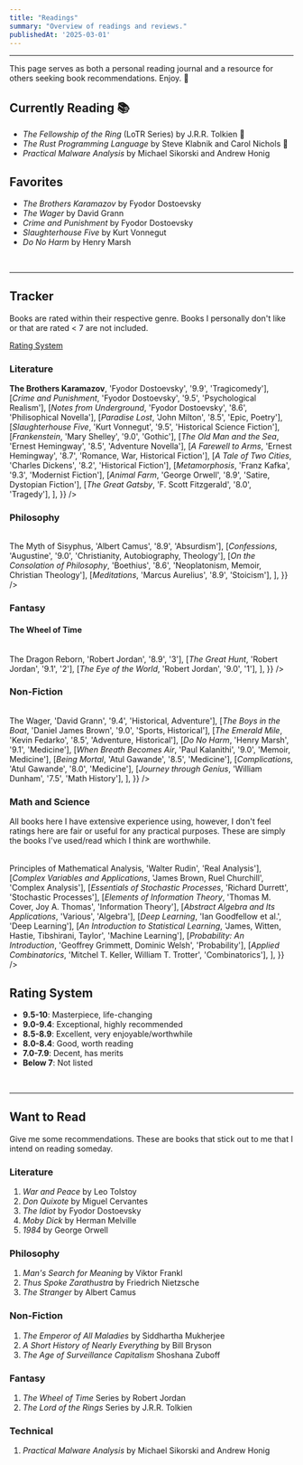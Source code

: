 ```yaml
---
title: "Readings"
summary: "Overview of readings and reviews."
publishedAt: '2025-03-01'
---
```


---

This page serves as both a personal reading journal and a resource for others seeking book recommendations. Enjoy. :clap:

## Currently Reading :books:

- _The Fellowship of the Ring_ (LoTR Series) by J.R.R. Tolkien :fallen_leaf:
- _The Rust Programming Language_ by Steve Klabnik and Carol Nichols :crab:
- _Practical Malware Analysis_ by Michael Sikorski and Andrew Honig

## Favorites

- _The Brothers Karamazov_ by Fyodor Dostoevsky
- _The Wager_ by David Grann
- _Crime and Punishment_ by Fyodor Dostoevsky
- _Slaughterhouse Five_ by Kurt Vonnegut
- _Do No Harm_ by Henry Marsh

<br/>

---

## Tracker

Books are rated within their respective genre. Books I personally don't like or that are rated < 7 are not included.

[Rating System](#rating-system)

### Literature

<Table
  data={{
    headers: ['Book', 'Author', 'Rating', 'Sub-Genres'],
    rows: [
      [<em><strong>The Brothers Karamazov</strong></em>, 'Fyodor Dostoevsky', '9.9', 'Tragicomedy'],
      [<em>Crime and Punishment</em>, 'Fyodor Dostoevsky', '9.5', 'Psychological Realism'],
      [<em>Notes from Underground</em>, 'Fyodor Dostoevsky', '8.6', 'Philisophical Novella'],
      [<em>Paradise Lost</em>, 'John Milton', '8.5', 'Epic, Poetry'],
      [<em>Slaughterhouse Five</em>, 'Kurt Vonnegut', '9.5', 'Historical Science Fiction'],
      [<em>Frankenstein</em>, 'Mary Shelley', '9.0', 'Gothic'],
      [<em>The Old Man and the Sea</em>, 'Ernest Hemingway', '8.5', 'Adventure Novella'],
      [<em>A Farewell to Arms</em>, 'Ernest Hemingway', '8.7', 'Romance, War, Historical Fiction'],
      [<em>A Tale of Two Cities</em>, 'Charles Dickens', '8.2', 'Historical Fiction'],
      [<em>Metamorphosis</em>, 'Franz Kafka', '9.3', 'Modernist Fiction'],
      [<em>Animal Farm</em>, 'George Orwell', '8.9', 'Satire, Dystopian Fiction'],
      [<em>The Great Gatsby</em>, 'F. Scott Fitzgerald', '8.0', 'Tragedy'],
    ],
  }}
/>

### Philosophy

<Table
  data={{
    headers: ['Book', 'Author', 'Rating', 'Sub-Genres'],
    rows: [
      [<em>The Myth of Sisyphus</em>, 'Albert Camus', '8.9', 'Absurdism'],
      [<em>Confessions</em>, 'Augustine', '9.0', 'Christianity, Autobiography, Theology'],
      [<em>On the Consolation of Philosophy</em>, 'Boethius', '8.6', 'Neoplatonism, Memoir, Christian Theology'],
      [<em>Meditations</em>, 'Marcus Aurelius', '8.9', 'Stoicism'],
    ],
  }}
/>

### Fantasy

#### The Wheel of Time

<Table
  data={{
    headers: ['Book', 'Author', 'Rating', 'Book Number'],
    rows: [
      [<em>The Dragon Reborn</em>, 'Robert Jordan', '8.9', '3'],
      [<em>The Great Hunt</em>, 'Robert Jordan', '9.1', '2'],
      [<em>The Eye of the World</em>, 'Robert Jordan', '9.0', '1'],
    ],
  }}
/>

### Non-Fiction

<Table
  data={{
    headers: ['Book', 'Author', 'Rating', 'Sub-Genres'],
    rows: [
      [<em>The Wager</em>, 'David Grann', '9.4', 'Historical, Adventure'],
      [<em>The Boys in the Boat</em>, 'Daniel James Brown', '9.0', 'Sports, Historical'],
      [<em>The Emerald Mile</em>, 'Kevin Fedarko', '8.5', 'Adventure, Historical'],
      [<em>Do No Harm</em>, 'Henry Marsh', '9.1', 'Medicine'],
      [<em>When Breath Becomes Air</em>, 'Paul Kalanithi', '9.0', 'Memoir, Medicine'],
      [<em>Being Mortal</em>, 'Atul Gawande', '8.5', 'Medicine'],
      [<em>Complications</em>, 'Atul Gawande', '8.0', 'Medicine'],
      [<em>Journey through Genius</em>, 'William Dunham', '7.5', 'Math History'],
    ],
  }}
/>

### Math and Science

All books here I have extensive experience using, however, I don't feel ratings here are fair or useful for any practical purposes. These are simply the books I've used/read which I think are worthwhile.

<Table
  data={{
    headers: ['Book', 'Author', 'Field'],
    rows: [
      [<em>Principles of Mathematical Analysis</em>, 'Walter Rudin', 'Real Analysis'],
      [<em>Complex Variables and Applications</em>, 'James Brown, Ruel Churchill', 'Complex Analysis'],
      [<em>Essentials of Stochastic Processes</em>, 'Richard Durrett', 'Stochastic Processes'],
      [<em>Elements of Information Theory</em>, 'Thomas M. Cover, Joy A. Thomas', 'Information Theory'],
      [<em>Abstract Algebra and Its Applications</em>, 'Various', 'Algebra'],
      [<em>Deep Learning</em>, 'Ian Goodfellow et al.', 'Deep Learning'],
      [<em>An Introduction to Statistical Learning</em>, 'James, Witten, Hastie, Tibshirani, Taylor', 'Machine Learning'],
      [<em>Probability: An Introduction</em>, 'Geoffrey Grimmett, Dominic Welsh', 'Probability'],
      [<em>Applied Combinatorics</em>, 'Mitchel T. Keller, William T. Trotter', 'Combinatorics'],
    ],
  }}
/>

## Rating System

- **9.5-10**: Masterpiece, life-changing
- **9.0-9.4**: Exceptional, highly recommended
- **8.5-8.9**: Excellent, very enjoyable/worthwhile
- **8.0-8.4**: Good, worth reading
- **7.0-7.9**: Decent, has merits
- **Below 7**: Not listed

<br/>

---

## Want to Read

Give me some recommendations. These are books that stick out to me that I intend on reading someday.

### Literature

1. _War and Peace_ by Leo Tolstoy
2. _Don Quixote_ by Miguel Cervantes
3. _The Idiot_ by Fyodor Dostoevsky
4. _Moby Dick_ by Herman Melville
5. _1984_ by George Orwell

### Philosophy

1. _Man's Search for Meaning_ by Viktor Frankl
2. _Thus Spoke Zarathustra_ by Friedrich Nietzsche
3. _The Stranger_ by Albert Camus

### Non-Fiction

1. _The Emperor of All Maladies_ by Siddhartha Mukherjee
2. _A Short History of Nearly Everything_ by Bill Bryson
3. _The Age of Surveillance Capitalism_ Shoshana Zuboff

### Fantasy

1. _The Wheel of Time_ Series by Robert Jordan
2. _The Lord of the Rings_ Series by J.R.R. Tolkien

### Technical

1. _Practical Malware Analysis_ by Michael Sikorski and Andrew Honig

